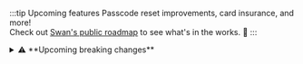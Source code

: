 :::tip Upcoming features
Passcode reset improvements, card insurance, and more!<br />
Check out [Swan's public roadmap](https://swanio.notion.site/Swan-Public-Roadmap-385e4b2e91b3409786a6c8e885654a22) to see what's in the works. :rocket:
:::

<details>
  <summary>⚠️ **Upcoming breaking changes**</summary>

  <div>

💳 Starting **August 21st**, refund transactions will be linked to the `paymentId` of their original debit authorization when referenced by merchants. This change affects you only if you expect debit clearing transactions on a debit authorization.

📄 Starting **August 28th**, we'll start using these new, already available enum variables: `USPersonStatusDeclaration` and `ProofOfBusinessActivity` for [SupportingDocumentPurpose](https://api-reference.swan.io/objects/supporting-document-purpose/), and `W9`, `W8`, and `CertificateOfLossOfNationality` for [SupportingDocumentType](https://api-reference.swan.io/enums/supporting-document-type/).

📖 Starting **October 9th**, the new **[Verification of Payee](https://docs.swan.io/topics/payments/credit-transfers/sepa/verification-of-payee/)** regulation takes effect.

👥 Starting **December 31st**, the `bookedBalanceAfter` field will be removed from the transaction query. Please use the `balanceAfter.amount` on `BookedTransactionStatusInfo`.

  </div>
</details>